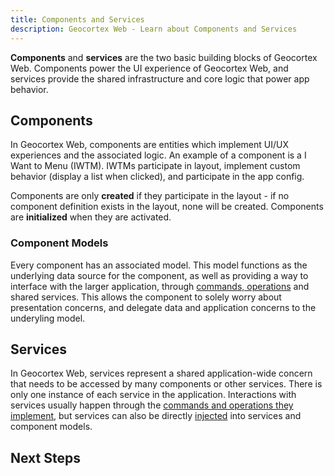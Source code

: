 ```yaml
---
title: Components and Services
description: Geocortex Web - Learn about Components and Services
---
```



**Components** and **services** are the two basic building blocks of Geocortex Web. Components power the UI experience of Geocortex Web, and services provide the shared infrastructure and core logic that power app behavior.

## Components

In Geocortex Web, components are entities which implement UI/UX experiences and the associated logic. An example of a component is a I Want to Menu (IWTM). IWTMs participate in layout, implement custom behavior (display a list when clicked), and participate in the app config.

Components are only **created** if they participate in the layout - if no component definition exists in the layout, none will be created. Components are **initialized** when they are activated.

<!-- TODO: Add a link out to the component API
:::tip
Geocortex Web has a large [built in library of components](TODO-api-components.mdx).
:::
-->

### Component Models

Every component has an associated model. This model functions as the underlying data source for the component, as well as providing a way to interface with the larger application, through [commands, operations](concepts-commands-operations.mdx) and shared services. This allows the component to solely worry about presentation concerns, and delegate data and application concerns to the underyling model.

## Services

In Geocortex Web, services represent a shared application-wide concern that needs to be accessed by many components or other services. There is only one instance of each service in the application. Interactions with services usually happen through the [commands and operations they implement](usecases-implement-command-operation.mdx#implement-the-custom-command-and-operation), but services can also be directly [injected](sdk-service-injection.mdx) into services and component models.

<!-- TODO: Add a link out to the services API
:::tip
Geocortex Web has many [built in services](TODO-api-services.mdx).
:::
-->

## Next Steps

<UseCaseContainer>
    <UseCaseCard
        title="Implement a Custom Component"
        description="Learn how to implement a custom component using the Geocortex Web SDK"
        link="usecases-implement-component-with-ui"
    />
    <UseCaseCard
        title="Implement a Custom Service"
        description="Learn how to implement a custom service using the Geocortex Web SDK"
        link="usecases-implement-service"
    />
</UseCaseContainer>
